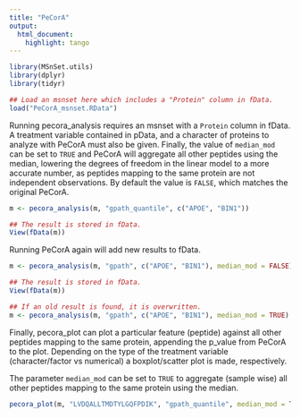 ```yaml
---
title: "PeCorA"
output:
  html_document:
    highlight: tango
---
```


<!--
%\VignetteEngine{knitr::rmarkdown}
%\VignetteIndexEntry{PeCorA}
%\VignetteKeyword{MSnSet.utils}
%\VignettePackage{MSnSet.utils}
-->

<!--
```r
# set global chunk options
library("knitr")
opts_chunk$set(size='tiny')
```
-->


```r
library(MSnSet.utils)
library(dplyr)
library(tidyr)

## Load an msnset here which includes a "Protein" column in fData.
load("PeCorA_msnset.RData")
```


Running pecora_analysis requires an msnset with a `Protein` column in fData. A treatment variable contained in
pData, and a character of proteins to analyze with PeCorA must also be given. Finally, the value of
`median_mod` can be set to `TRUE` and PeCorA will aggregate all other peptides using the median, 
lowering the degrees of freedom in the linear model to a more accurate number, as peptides mapping 
to the same protein are not independent observations. By default the value is `FALSE`, which matches
the original PeCorA.

```r
m <- pecora_analysis(m, "gpath_quantile", c("APOE", "BIN1"))

## The result is stored in fData.
View(fData(m))

```


Running PeCorA again will add new results to fData.

```r
m <- pecora_analysis(m, "gpath", c("APOE", "BIN1"), median_mod = FALSE)

## The result is stored in fData.
View(fData(m))

## If an old result is found, it is overwritten.
m <- pecora_analysis(m, "gpath", c("APOE", "BIN1"), median_mod = TRUE)

```

Finally, pecora_plot can plot a particular feature (peptide) against all other peptides 
mapping to the same protein, appending the p_value from PeCorA to the plot. Depending on the type of
the treatment variable (character/factor vs numerical) a boxplot/scatter plot is made, respectively.

The parameter `median_mod` can be set to `TRUE` to aggregate (sample wise) all other peptides mapping
to the same protein using the median.


```r
pecora_plot(m, "LVDQALLTMDTYLGQFPDIK", "gpath_quantile", median_mod = T)

```







